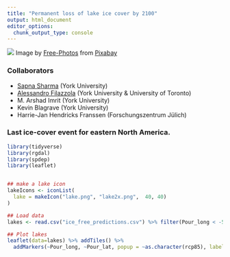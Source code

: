 ```yaml
---
title: "Permanent loss of lake ice cover by 2100"
output: html_document
editor_options: 
  chunk_output_type: console
---
```


![](lakeice.jpg)
Image by <a href="https://pixabay.com/photos/?utm_source=link-attribution&amp;utm_medium=referral&amp;utm_campaign=image&amp;utm_content=1149223">Free-Photos</a> from <a href="https://pixabay.com/?utm_source=link-attribution&amp;utm_medium=referral&amp;utm_campaign=image&amp;utm_content=1149223">Pixabay</a>

### Collaborators
- [Sapna Sharma](https://sharmalab.wordpress.com/) (York University)
- [Alessandro Filazzola](https://www.filazzola.info/) (York University & University of Toronto)
- M. Arshad Imrit (York University)
- Kevin Blagrave (York University)
- Harrie-Jan Hendricks Franssen (Forschungszentrum Jülich)


### Last ice-cover event for eastern North America. 

```r
library(tidyverse)
library(rgdal)
library(spdep)
library(leaflet)


## make a lake icon
lakeIcons <- iconList(
  lake = makeIcon("lake.png", "lake2x.png",  40, 40)
)

## Load data
lakes <- read.csv("ice_free_predictions.csv") %>% filter(Pour_long < -59) %>% filter(Pour_long > -95)

## Plot lakes
leaflet(data=lakes) %>% addTiles() %>% 
  addMarkers(~Pour_long, ~Pour_lat, popup = ~as.character(rcp85), label = ~as.character(rcp85), icon = lakeIcons)


```
